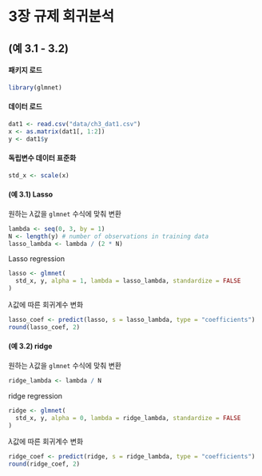 # 3장 규제 회귀분석

## (예 3.1 - 3.2)

#### 패키지 로드

```r
library(glmnet)
```


#### 데이터 로드

```r
dat1 <- read.csv("data/ch3_dat1.csv")
x <- as.matrix(dat1[, 1:2])
y <- dat1$y
```

#### 독립변수 데이터 표준화

```r
std_x <- scale(x)
```

#### (예 3.1) Lasso

원하는 $\lambda$값을 `glmnet` 수식에 맞춰 변환

```r
lambda <- seq(0, 3, by = 1)
N <- length(y) # number of observations in training data
lasso_lambda <- lambda / (2 * N)
```

Lasso regression

```r
lasso <- glmnet(
  std_x, y, alpha = 1, lambda = lasso_lambda, standardize = FALSE
)
```

$\lambda$값에 따른 회귀계수 변화

```r
lasso_coef <- predict(lasso, s = lasso_lambda, type = "coefficients")
round(lasso_coef, 2)
```


#### (예 3.2) ridge

원하는 $\lambda$값을 `glmnet` 수식에 맞춰 변환

```r
ridge_lambda <- lambda / N
```

ridge regression

```r
ridge <- glmnet(
  std_x, y, alpha = 0, lambda = ridge_lambda, standardize = FALSE
)
```

$\lambda$값에 따른 회귀계수 변화

```r
ridge_coef <- predict(ridge, s = ridge_lambda, type = "coefficients")
round(ridge_coef, 2)
```

